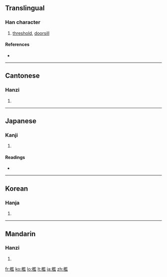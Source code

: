 {{also|槛}}
==Translingual==

===Han character===
{{Han char|rn=75|rad=木|as=14|sn=18|four=4891<sub>7</sub>|canj=木尸戈廿 (DSIT), 木尸一廿 (DSMT)}}

# [[threshold]], [[doorsill]]

====References====
* {{Han ref|kx=0558.470|dkj=15745|dj=0948.160|hdz=21307.140|uh=6ABB|ud=27323|bh=C265|bd=49765}}

----

==Cantonese==

===Hanzi===
{{yue-hanzi|jyut=|y=haam5, laam6|sim=槛}}

# {{defn|Cantonese|sort=木14}}

----

==Japanese==

===Kanji===
{{ja-kanji|grade=|rs=木14}}

# {{defn|Japanese|sort=木14}}

====Readings====
* {{ja-readings|on=[[かん]] (kan)|kun=[[おり]] (ori), [[てすり]] (tesuri), [[いたがこい]] (ita-gakoi), [[おばしま]] (obashima)}}

----

==Korean==

===Hanja===
{{ko-hanja|hangeul=함|eumhun=|rv=ham|mr=ham|y=ham}}

# {{defn|Korean|sort=木14}}

----

==Mandarin==

===Hanzi===
{{cmn-hanzi|sim=槛|pin=[[jiàn]] ([[jian4]])|wg=chien<sup>4</sup>}}

# {{defn|Mandarin|sort=木14}}

[[fr:檻]]
[[ko:檻]]
[[lo:檻]]
[[lt:檻]]
[[ja:檻]]
[[zh:檻]]